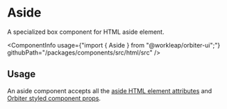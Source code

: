 
<Meta of={AsideStories} />

# Aside

<Tagline>A specialized <Link href="?path=/docs/box--default-story">box</Link> component for HTML aside element.</Tagline>

<ComponentInfo
    usage={"import { Aside } from \"@workleap/orbiter-ui\";"}
    githubPath="/packages/components/src/html/src"
/>

## Usage

An aside component accepts all the [aside HTML element attributes](https://developer.mozilla.org/en-US/docs/Web/HTML/Element/aside) and [Orbiter styled component props](?path=/docs/styling--page).

<Canvas of={AsideStories.Example} />
